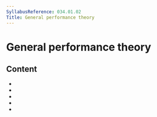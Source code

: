 ```yaml
---
SyllabusReference: 034.01.02
Title: General performance theory
---
```


# General performance theory

## Content

- <Link href="034.01.02.01" />
- <Link href="034.01.02.02" />
- <Link href="034.01.02.03" />
- <Link href="034.01.02.04" />
- <Link href="034.01.02.05" />
